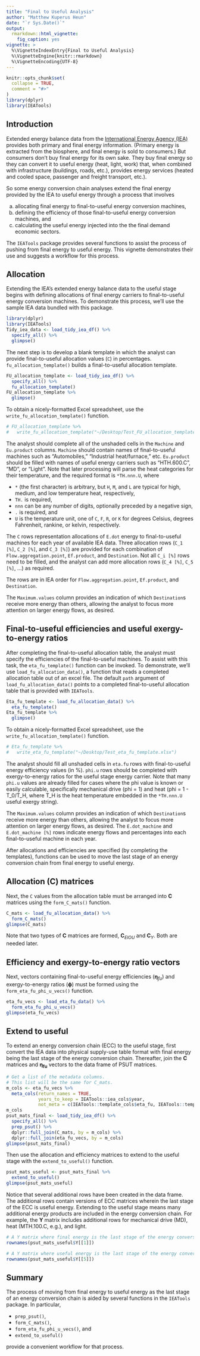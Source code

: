 ```yaml
---
title: "Final to Useful Analysis"
author: "Matthew Kuperus Heun"
date: "`r Sys.Date()`"
output: 
  rmarkdown::html_vignette:
    fig_caption: yes
vignette: >
  %\VignetteIndexEntry{Final to Useful Analysis}
  %\VignetteEngine{knitr::rmarkdown}
  %\VignetteEncoding{UTF-8}
---
```


```r
knitr::opts_chunk$set(
  collapse = TRUE,
  comment = "#>"
)
library(dplyr)
library(IEATools)
```

<!-- Establish some helpful LaTeX shortcuts for equations -->
\newcommand{\transpose}[1]{#1^\mathrm{T}}
\newcommand{\inverse}[1]{#1^{\mathrm{-}1}}
\newcommand{\mat}[1]{\mathbf{#1}}
\newcommand{\colvec}[1]{\mathbf{#1}}
\newcommand{\rowvec}[1]{\transpose{\colvec{#1}}}
\newcommand{\inversetranspose}[1]{\transpose{\left( \inverse{\mat{#1}} \right)}}
\newcommand{\transposeinverse}[1]{\inverse{\left( \transpose{\mat{#1}} \right)}}
\newcommand{\hatinv}[1]{\inverse{\widehat{#1}}}


## Introduction

Extended energy balance data from the 
[International Energy Agency (IEA)](https://www.iea.org)
provides both primary and final energy information.
(Primary energy is extracted from the biosphere, and 
final energy is sold to consumers.)
But consumers don't buy final energy for its own sake.
They buy final energy so they can convert it to useful energy 
(heat, light, work) that, 
when combined with infrastructure 
(buildings, roads, etc.),
provides energy services
(heated and cooled space, passenger and freight transport, etc.).

So some energy conversion chain analyses extend the final energy provided by the IEA 
to useful energy through a process that involves

(a) allocating final energy to final-to-useful energy conversion machines,
(b) defining the efficiency of those final-to-useful energy conversion machines, and
(c) calculating the useful energy injected into the the final demand economic sectors.

The `IEATools` package provides several functions to assist the process of pushing 
from final energy to useful energy.
This vignette demonstrates their use
and suggests a workflow for this process.


## Allocation

Extending the IEA's extended energy balance data to the useful stage begins 
with defining allocations of final energy carriers to final-to-useful energy conversion machines.
To demonstrate this process, we'll use the sample IEA data bundled with this package.

```r
library(dplyr)
library(IEATools)
Tidy_iea_data <- load_tidy_iea_df() %>% 
  specify_all() %>% 
  glimpse()
```

The next step is to develop a blank template in which the analyst 
can provide final-to-useful allocation values (`C`) in percentages.
`fu_allocation_template()` builds a final-to-useful allocation template.

```r
FU_allocation_template <- load_tidy_iea_df() %>% 
  specify_all() %>%
  fu_allocation_template()
FU_allocation_template %>% 
  glimpse()
```

To obtain a nicely-formatted Excel spreadsheet, use the
`write_fu_allocation_template()` function.

```r
# FU_allocation_template %>%
#   write_fu_allocation_template("~/Desktop/Test_FU_allocation_template.xlsx")
```

The analyst should complete all of the unshaded cells in the `Machine` and `Eu.product` columns.
`Machine` should contain names of final-to-useful machines such as "Automobiles," "Industrial heat/furnace," etc.
`Eu.product` should be filled with names of useful energy carriers such as "HTH.600.C", "MD", or "Light".
Note that later processing will parse the heat categories for their temperature, and the required format is `*TH.nnn.U`, where

* `*` (the first character) is arbitrary, 
  but `H`, `M`, and `L` are typical for high, medium, and low temperature heat, respectively,
* `TH.` is required,
* `nnn` can be any number of digits, optionally preceded by a negative sign, 
* `.` is required, and
* `U` is the temperature unit, one of `C`, `F`, `R`, or `K` for degrees Celsius, degrees Fahrenheit, 
  rankine, or kelvin, respectively.

The `C` rows representation allocations of `E.dot` energy to final-to-useful machines for each year of available IEA data.
Three allocation rows (`C_1 [%]`, `C_2 [%]`, and `C_3 [%]`) are provided for each combination 
of `Flow.aggregation.point`, `Ef.product`, and `Destination`.
Not all `C_i [%]` rows need to be filled,
and the analyst can add more allocation rows (`C_4 [%]`, `C_5 [%]`, ...) as required.

The rows are in IEA order for `Flow.aggregation.point`, `Ef.product`, and `Destination`.

The `Maximum.values` column provides an indication of which `Destination`s receive more energy than others,
allowing the analyst to focus more attention on larger energy flows, as desired.


## Final-to-useful efficiencies and useful exergy-to-energy ratios

After completing the final-to-useful allocation table,
the analyst must specify the efficiencies of the final-to-useful machines.
To assist with this task, the `eta_fu_template()` function can be invoked.
To demonstrate, we'll use `load_fu_allocation_data()`, 
a function that reads a completed allocation table out of an excel file.
The default `path` argument of `load_fu_allocation_data()`
points to a completed final-to-useful allocation table
that is provided with `IEATools`.

```r
Eta_fu_template <- load_fu_allocation_data() %>% 
  eta_fu_template()
Eta_fu_template %>% 
  glimpse()
```

To obtain a nicely-formatted Excel spreadsheet, use the
`write_fu_allocation_template()` function.

```r
# Eta_fu_template %>%
#   write_eta_fu_template("~/Desktop/Test_eta_fu_template.xlsx")
```
The analyst should fill all unshaded cells in `eta.fu` rows with 
final-to-useful energy efficiency values (in %). 
`phi.u` rows should be completed with exergy-to-energy ratios for the useful stage energy carrier.
Note that many `phi.u` values are already filled for cases where the 
phi value is known or easily calculable, 
specifically mechanical drive (phi = 1) and heat (phi = 1 - T_0/T_H, where T_H is the heat temperature
embedded in the `*TH.nnn.U` useful exergy string).

The `Maximum.values` column provides an indication of which `Destination`s receive more energy than others,
allowing the analyst to focus more attention on larger energy flows, as desired.
The `E.dot_machine` and `E.dot_machine [%]` rows indicate energy flows and percentages
into each final-to-useful machine in each year.

After allocations and efficiencies are specified (by completing the templates),
functions can be used to move the last stage of an energy conversion chain 
from final energy to useful energy.


## Allocation (C) matrices

Next, the `C` values from the allocation table must be arranged into $\mat{C}$ matrices
using the `form_C_mats()` function.


```r
C_mats <- load_fu_allocation_data() %>% 
  form_C_mats()
glimpse(C_mats)
```

Note that two types of $\mat{C}$ matrices are formed, 
$\mat{C}_{EIOU}$ and $\mat{C}_Y$.
Both are needed later.


## Efficiency and exergy-to-energy ratio vectors

Next, vectors containing final-to-useful energy efficiencies ($\colvec{\eta}_{fu}$) and
exergy-to-energy ratios ($\colvec{\phi}$) must be formed
using the `form_eta_fu_phi_u_vecs()` function.

```r
eta_fu_vecs <- load_eta_fu_data() %>% 
  form_eta_fu_phi_u_vecs()
glimpse(eta_fu_vecs)
```


## Extend to useful

To extend an energy conversion chain (ECC) to the useful stage, 
first convert the IEA data into physical supply-use table format
with final energy being the last stage of the energy conversion chain.
Thereafter, join the $\mat{C}$ matrices and $\colvec{\eta_{fu}}$ vectors
to the data frame of PSUT matrices.

```r
# Get a list of the metadata columns.
# This list will be the same for C_mats.
m_cols <- eta_fu_vecs %>% 
  meta_cols(return_names = TRUE,
            years_to_keep = IEATools::iea_cols$year,
            not_meta = c(IEATools::template_cols$eta_fu, IEATools::template_cols$phi))
m_cols
psut_mats_final <- load_tidy_iea_df() %>% 
  specify_all() %>% 
  prep_psut() %>% 
  dplyr::full_join(C_mats, by = m_cols) %>% 
  dplyr::full_join(eta_fu_vecs, by = m_cols)
glimpse(psut_mats_final)
```

Then use the allocation and efficiency matrices to extend to the useful stage
with the `extend_to_useful()` function.

```r
psut_mats_useful <- psut_mats_final %>% 
  extend_to_useful()
glimpse(psut_mats_useful)
```

Notice that several additional rows have been created in the data frame.
The additional rows contain versions of ECC matrices wherein the last stage of the ECC
is useful energy.
Extending to the useful stage means many additional energy products
are included in the energy conversion chain. 
For example, the $\mat{Y}$ matrix includes additional rows for
mechanical drive (MD), heat (MTH.100.C, e.g.), and light.

```r
# A Y matrix where final energy is the last stage of the energy conversion chain
rownames(psut_mats_useful$Y[[1]])

# A Y matrix where useful energy is the last stage of the energy conversion chain
rownames(psut_mats_useful$Y[[5]])
```

<!-- It would be nice to calculate the energy balance of all rows of the data frame here,
     showing that extending to the useful stage does not affect the energy balance of the ECC
     when done correctly.  
     Unfortunately, the function to perform those energy balances resides in the Recca package. 
     By design, IEATools cannot depend on Recca. -->


## Summary

The process of moving from final energy to useful energy as the last stage of an energy conversion chain
is aided by several functions in the `IEATools` package.
In particular,

* `prep_psut()`,
* `form_C_mats()`,
* `form_eta_fu_phi_u_vecs()`, and
* `extend_to_useful()`

provide a convenient workflow for that process.